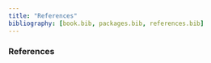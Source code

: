```yaml
---
title: "References"
bibliography: [book.bib, packages.bib, references.bib]
---
```


### References {.unnumbered}

